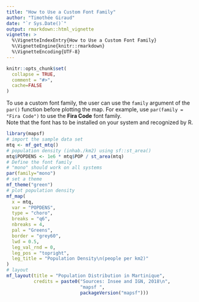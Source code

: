 ```yaml
---
title: "How to Use a Custom Font Family"
author: "Timothée Giraud"
date: "`r Sys.Date()`"
output: rmarkdown::html_vignette
vignette: >
  %\VignetteIndexEntry{How to Use a Custom Font Family}
  %\VignetteEngine{knitr::rmarkdown}
  %\VignetteEncoding{UTF-8}
---
```


```r
knitr::opts_chunk$set(
  collapse = TRUE,
  comment = "#>", 
  cache=FALSE
)
```



To use a custom font family, the user can use the `family` argument of the `par()` function before plotting the map.
For example, use `par(family = "Fira Code")` to use the **Fira Code** font family.   
Note that the font has to be installed on your system and recognized by R. 


```r
library(mapsf)
# import the sample data set
mtq <- mf_get_mtq()
# population density (inhab./km2) using sf::st_area()
mtq$POPDENS <- 1e6 * mtq$POP / st_area(mtq)
# Define the font family
# "mono" should work on all systems
par(family="mono")
# set a theme
mf_theme("green")
# plot population density
mf_map(
  x = mtq, 
  var = "POPDENS",
  type = "choro",
  breaks = "q6",
  nbreaks = 4,
  pal = "Greens",
  border = "grey60", 
  lwd = 0.5,
  leg_val_rnd = 0,
  leg_pos = "topright", 
  leg_title = "Population Density\n(people per km2)"
) 
# layout
mf_layout(title = "Population Distribution in Martinique", 
          credits = paste0("Sources: Insee and IGN, 2018\n",
                           "mapsf ", 
                           packageVersion("mapsf")))
```

